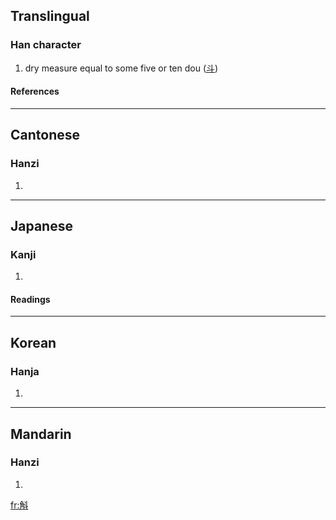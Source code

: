 ==Translingual==
===Han character===
{{Han char|rn=68|rad=斗|as=07|sn=11|four=2420<sub>0</sub>|canj=弓月卜十 (NBYJ)}}
# dry measure equal to some five or ten dou ([[斗]])
====References====
{{Han ref|kx=0478.140|dkj=13508|dj=0836.170|hdz=32254.020|uh=659B|ud=26011|bh=B1D8|bd=45528}}
----
==Cantonese==
===Hanzi===
{{yue-hanzi|jyut=|y=huk6}}
# {{defn|Cantonese}}
----
==Japanese==
===Kanji===
{{ja-kanji|grade=|rs=斗07}}
# {{defn|Japanese}} 
====Readings====
{{ja-readings|on=[[こく]] (koku)|kun=[[ます]] (masu), [[ますめ]] (masume)}}
----
==Korean==
===Hanja===
{{ko-hanja|hangeul=곡|eumhun=|rv=gok|mr=kok|y=kok}}
# {{defn|Korean}}
----
==Mandarin==
===Hanzi===
{{cmn-hanzi|pin=[[hú]] (hu2)|wg=hu<sup>2</sup>}}
# {{defn|Mandarin}}

[[fr:斛]]